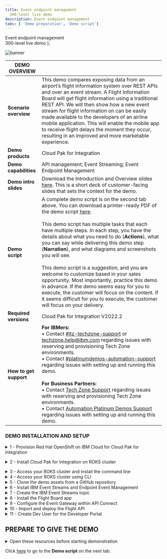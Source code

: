 ```yaml
---
title: Event endpoint management
  300-level live demo
description: Event endpoint management
tabs: [ 'Demo preparation', 'Demo script']
---
```


  <span>
    Event endpoint management <br /> 300-level live demo
  </span>
);

![banner](./images/300-eem-prep-GitHub-banner-8-3-21-short.jpg)

<span id="top"></span>

| DEMO OVERVIEW |                          |
| --------------------------------------- | ------------------------------------- |
| **Scenario overview** | This demo compares exposing data from an airport’s flight information system over REST APIs and over an event stream. A Flight Information Board will get flight information using a traditional REST API. We will then show how a new event stream for flight information on can be easily made available to the developers of an airline mobile application. This will enable the mobile app to receive flight delays the moment they occur, resulting in an improved and more marketable experience. |
| **Demo products** | Cloud Pak for Integration |
| **Demo capabilities** | API management; Event Streaming; Event Endpoint Management  |
| **Demo intro slides** | Download the Introduction and Overview slides <a href="LINK PENDING" target="_blank" rel="noreferrer">here</a>. This is a short deck of customer-facing slides that sets the context for the demo. |
| **Demo script** | A complete demo script is on the second tab above. You can download a printer-ready PDF of the demo script <a href="./300-integration-event-endpoint-management-demo-script.pdf" target="_blank" rel="noreferrer">here</a>. <br/><br/> This demo script has multiple tasks that each have multiple steps. In each step, you have the details about what you need to do (**Actions**), what you can say while delivering this demo step (**Narration**), and what diagrams and screenshots you will see.<br/><br/>This demo script is a suggestion, and you are welcome to customize based in your sales opportunity. Most importantly, practice this demo in advance. If the demo seems easy for you to execute, the customer will focus on the content. If it seems difficult for you to execute, the customer will focus on your delivery. |
| **Required versions** | Cloud Pak for Integration V2022.2 |
| **How to get support** | **For IBMers:** <br/>• Contact <a href="https://ibm-cloud.slack.com/archives/C0124J683GW" target="_blank" rel="noreferrer">#itz-techzone-support</a> or <a href="mailto:techzone.help@ibm.com">techzone.help@ibm.com</a> regarding issues with reserving and provisioning Tech Zone environments.<br/>• Contact <a href="https://ibm-cloud.slack.com/archives/C0216F39ACU" target="_blank" rel="noreferrer">#platinumdemos-automation-support</a> regarding issues with setting up and running this demo. <br/><br/> **For Business Partners:** <br/>• Contact <a href="mailto:techzone.help@ibm.com">Tech Zone Support</a> regarding issues with reserving and provisioning Tech Zone environments.<br/>• Contact <a href="mailto:automationplatinumdemos@ibm.com"> Automation Platinum Demos Support</a> regarding issues with setting up and running this demo. |

### **DEMO INSTALLATION AND SETUP**

<details>

<summary>1 - Provision Red Hat OpenShift on IBM Cloud for Cloud Pak for Integration </summary>
<br/>

Install Cloud Pak for Integration, or provision a ROKS environment. To reserve your ROKS instance, follow these steps:

Provision Red Hat OpenShift on IBM Cloud (ROKS) ready to install the Cloud Pak for Integration. To provision your ROKS instance, follow these steps: <br/><br/>

1. To reserve a preinstalled Cloud Pak for Integration (CP4I) ROKS 4.10 cluster on Red Hat OpenShift, go <a href="https://techzone.ibm.com/my/reservations/create/62f1112aeeb0ab0017dc7608" target="_blank" rel="noreferrer">here</a> and complete the form.
<br/>

2. You will receive a confirmation email confirming the instance is provisioning.

<br/>

3. You will receive a second email once the environment is provisioned. You should expect this to take between 30 and 120 minutes. This email contains information, such as URLs, allowing you to connect to the instance.<br/><img src="./images/prep-1-3.png" width="800" /><br/>

If you have issues connecting to your instance, please contact <a href="https://ibm-cloud.slack.com/archives/C0124J683GW" target="_blank" rel="noreferrer">#itz-techzone-support</a>.

<br/>

**[Go to top](#top)**

</details>

<span id="ROKSinstall"></span>

<details>

<summary>2 - Install Cloud Pak for Integration on ROKS cluster</summary>

<br/>

1. Click the **Cluster URL** from the enviroment confirmation email. Log into IBM Cloud using your IBMid.<br/><br/><img src="./images/prep-2-1.png" width="800" /><br/>

2. After you are logged in, click <a href="https://cloud.ibm.com/catalog/content/ibm-cp-integration-72f63273-f2f6-4e9c-8626-60fe798c57be-global" target="_blank" rel="noreferrer">here</a> to install Cloud Pak for Integration.<br/><br/>Make sure you are in an **ITZ** account (1) and the **Product version** is **2022.2.1** (2).<br/><br/><img src="./images/prep-2-2.png" width="800" /><br/>

3. Scroll down to the **Select your cluster** section. From the list, select the **Redhat Openshift Cluster** (1) that you just created. Then click **Add project** (2).<br/><br/><img src="./images/prep-2-3.png" width="800" /><br/>

4. Enter **cp4i** as the **Project** (1) name. Click **Add** (2).<br/><br/><img src="./images/prep-2-4.png" width="800" />

<br/>

5. Scroll down to the **Set the deployment values** section and toggle the **Use an existing secret?** slider to **no** (1). Enter a value for csDefaultAdminPassword (2). It is important that you choose a password that is 32 characters in length and is composed of only letters and numbers. You will need this password in step 12.<br/><br/><InlineNotification><strong>NOTE</strong>: Currently password validation is not enforced on this page. If you proceed with an invalid password you will be able to start the installation but it will fail. There is no way to recover from this error other than provisioning a new cluster.</InlineNotification><br/><img src="./images/prep-2-5.png" width="800" /><br/>

6. Scroll down to **Optional deployment values**. Click the collapsible section to open them. First, we will select the appropriate parameter for this specific demo.

<br/>

| FIELD | ACTION |
| ------ | ------- |
| **cognitiveCarRepairDemo:** | Set to ‘true’ |
| **drivewayDentDeletionDemo:** | Set to ‘false’ |
| **eventEnabledInsuranceDemo:** | Set to ‘false’ |
| **mappingAssistDemo:** | Set to ‘false’ |
| **weatherChatbotDemo:** | Set to ‘false’ |

<br/><img src="./images/prep-2-6.png" width="800" />

<br/>

7. Continue to change the default values parameters using the table below.<br/>If you don't have an SMTP email server and accounts that you can use, you may sign up for a free <a href="https://mailtrap.io" target="_blank" rel="noreferrer">Mailtrap.io</a> account. Mailtrap.io is a free cloud service that mimics an SMTP server. It is used for development/demonstration purposes only.

<br/>

| FIELD | ACTION |
| ------ | ------- |
| **demoAPICMailServerHost:** (1)| If you’re using mailtrap, leave this smtp.mailtrap.io. |
| **demoAPICMailServerPort:** (2)| If you’re using mailtrap, leave this as 2525. |
| **demoAPICEmailAddress:** (3)| If you’re using mailtrap, you can use any email address. The dummy address ’apicadmin@example.com’ is recommended. If you’re using your own mail server, use an email address that you can receive and read. |
| **demoAPICMialServerUsername:** (4)| Set this to your SMTP mailtrap username. This is different from your mailtrap login username and can be found by using these [instructions](https://help.mailtrap.io/article/5-smtp-integration). |
| **demoAPICMailServerPassword:** (5)| Set this to your SMTP mailtrap password. This is different from your mailtrap login password and can be found by using these [instructions](https://help.mailtrap.io/article/5-smtp-integration).|

<br/><img src="./images/prep-2-7.png" width="800" />

<br/>

8. Accept the license agreement and click **Install** to install Cloud Pak for Integration. The installation will take up to 150 minutes.<br/><br/><img src="./images/prep-2-8.png" width="500" /><br/>

9. You can view the progress in the Schematics progress bar or check the details in view log.<br/><br/><img src="./images/prep-2-9.png" width="800" /><br/>

10. When the status is **Active** (1), you will be able to access Cloud Pak for Integration Platform Navigator. Select **Offering Dashboard** (2) on the upper right corner of the page.<br/><br/><img src="./images/prep-2-10.png" width="800" /><br/>

11. On the log in page, select the authentication type **IBM provided credentials (admin only)**.<br/><br/><img src="./images/prep-2-11.png" width="800" /><br/>

12. Log in using the admin Username "admin" and 32-character password you created in step 5.<br/><br/><img src="./images/prep-2-12.png" width="800" /><br/>

13. Click **Integration instances**.<br/><br/><img src="./images/prep-2-13.png" width="800" />

<br/>

14. The parts of the Cloud Pak (API Connect, App Connect Designer, App Connect Dashboard and Asset Repository) will display here. Additional instances for any of the integration capabilities can be created by selecting **Create capability**.<br/><br/><img src="./images/prep-2-14.png" width="800" />

<br/>

You have successfully completed cluster provisioning, installation of Cloud Pak for Integration, and deployment of API Connect and App Connect. You are ready to proceed.

<br/>

**[Go to top](#top)**

</details>

<span id="prereq"></span>

<details>

<summary>3 - Access your ROKS cluster and install the command line </summary>
<br/>

In this section, you access your ROKS cluster and install the OpenShift command line tool. If you already have the command line tool, you can proceed to **Access your ROKS cluster using CLI**.

<br/>

1. Open <a href="https://techzone.ibm.com/my/reservations" target="_blank" rel="noreferrer">My reservations</a> in **IBM Technology Zone**.

<br/>

2. Select you **CP4I ROKS** cluster.<br/><br/><img src="./images/prep-3-2.png" width="800" /><br/>

3. Click **Open your Managed OpenShift (ROKS) environment**.<br/><br/><img src="./images/prep-3-3.png" width="800" /><br/>

4. Click **OpenShift web console**.<br/><br/><img src="./images/prep-3-4.png" width="800" /><br/>

5. On the web console page, click **?** (1), and select **Command line tools** (2).<br/><br/><img src="./images/prep-3-5.png" width="800" /><br/>

6. Follow the links to install the OpenShift Command Line Interface (CLI) for your Operating System.<br/><br/><img src="./images/prep-3-6.png" width="800" /><br/>

**[Go to top](#top)**

</details>

<details>

<summary>4 - Access your ROKS cluster using CLI</summary>

<br/>

1. Log into your OpenShift cluster using CLI. From the dropdown menu in the upper right of the page, under your **username** (1), click **Copy login command** (2).<br/><br/><img src="./images/prep-4-1.png" width="800" /><br/>

2. Click **Display Token**.<br/><br/><img src="./images/prep-4-2.png" width="800" /><br/>

3. Copy the **login** command.<br/><br/><img src="./images/prep-4-3.png" width="800" /><br/>

4. Open your terminal window and paste the **login command** to access your OpenShift cluster.<br/><br/><img src="./images/prep-4-4.png" width="500" /><br/>

**[Go to top](#top)**

</details>

<details>

<summary>5 - Clone the demo assets from a GitHub repository</summary>

<br/>

<InlineNotification>
<strong>NOTE</strong>: To copy the repo you will need to have the <a href = "https://cli.github.com" target="_blank" rel="noreferrer">Git CLI</a> on your machine. If you don’t have it, follow the installation steps described in this page, based on your operating system.
</InlineNotification>


1. To download the scripts to run the demo, create a directory, and from there run the following command:

<br/>

```
git clone https://github.com/IBM/platinum-code-eem-.git
```
<br/><br/><img src="./images/prep-5-1.png" width="800" /><br/>

2. This will download several folders.  The demo material is in the folder ‘demo-script’.  Change directories by running:

<br/>

```
cd eem-demo/scripts/
```
<br/><br/><img src="./images/prep-5-2.png" width="800" /><br/>

In this directory you will see the following two files that you need to set up the demo:

<br/>

**setup-software.sh** - Sets up EEM and Event Streams
**setup-app.sh** - Sets up the Flight Board application

<br/><img src="./images/prep-5-2-2.png" width="800" /><br/>

**[Go to top](#top)**

</details>

<details>

<summary>6 - Install IBM Event Streams and Endpoint Event Management</summary>

<br/>

1. Run the following command:

<br/>

```
./setup-software.sh cp4i
```
<br/><br/><img src="./images/prep-6-1.png" width="800" /><br/>

This could take 10-20 minutes to complete. It will be complete when Event Endpoint Management and IBM Event Streams has been installed.

<br/>

The Platform Navigator and Event Streams UI endpoints are displayed at the end of the script for convenience. These will be used later.

<br/>

**[Go to top](#top)**

</details>

<details>

<summary>7 - Create the IBM Event Streams topic</summary>

<br/>

1. Navigate to the Event Stream UI outputted in the previous step.<br/><br/><img src="./images/prep-7-1.png" width="800" /><br/>

2. Select the **topics** (1) icon, then click **Create Topic** (2).<br/><br/><img src="./images/prep-7-2.png" width="800" /><br/>

3. Specify **flight-delays** (1) as the Topic name and select **Next** (2).<br/><br/><img src="./images/prep-7-3.png" width="800" /><br/>

4. Click **Next**.<br/><br/><img src="./images/prep-7-4.png" width="800" /><br/>

5. Click **Next**.<br/><br/><img src="./images/prep-7-5.png" width="800" /><br/>

6. Click **Create topic**.<br/><br/><img src="./images/prep-7-6.png" width="800" /><br/>

**[Go to top](#top)**

</details>

<details>

<summary>8 - Install the Flight Board app</summary>

<br/>

1. Run the following command:

<br/>

```
./setup-app.sh cp4i
```
<br/><br/><img src="./images/prep-8-1.png" width="800" /><br/>

This should take a few minutes to complete.  Once this has completed, it will give you the URL to access the flight board app. There are two URLs one for the flight board, and another for the manager where flights can be delayed. Note that it uses http not https.  If you see a page saying that the application is not available, then you have probably got https in the URL.

<br/>

**[Go to top](#top)**

</details>

<details>

<summary>9 - Configure the Event Gateway within API Connect </summary>

<br/>

1. Open the Cloud Pak for Integration Platform Navigator Home page from section 2 above. Using the menu in the top left, expand Administration and select Integration instances.<br/><br/><img src="./images/prep-9-1.png" width="800" /><br/>

2. Select **ademo** corresponding to the **API management administration** type.<br/><br/><img src="./images/prep-9-2.png" width="800" /><br/>

3. Select **Topology** (1), and click **Register service** (2).<br/><br/><img src="./images/prep-9-3.png" width="800" /><br/>

4. Select **Event Gateway Service**.<br/><br/><img src="./images/prep-9-4.png" width="800" /><br/>

5. For the configuration of the Event Gateway Service, two endpoints are needed. To retrieve these run the ./get-url.sh script. <br/><br/><img src="./images/prep-9-5.png" width="800" /><br/>

6. Configure with the following details:<br/><br/>
- **Title**: event-gateway-service (1) <br/>
- **Management endpoint**: the value outputted from the above (note that this **should** begin with https://) (2) <br/>
- **API endpoint base**: the value outputted from above (note that this should **NOT** begin with https://) (3)

<br/>

Click **Save** (4).<br/><br/><img src="./images/prep-9-6.png" width="800" /><br/>

7. The Event Gateway Service needs to be associated with the API Connect Catalog. Navigate to API Management by selecting the menu at the top left and selecting **APIs** under the **Design** section.<br/><br/><img src="./images/prep-9-7.png" width="800" /><br/>

8. Select **Manage** (1) and click on the **Sandbox** (2) catalog.<br/><br/><img src="./images/prep-9-8.png" width="800" /><br/>

9. Select the **Catalog settings** (1) tab, then the **Gateway** services section (2) and click **Edit** (3).<br/><br/><img src="./images/prep-9-9.png" width="800" /><br/>

10. Check the box associated with the **event-gateway-service** (1) and click **Save (2)**.<br/><br/><img src="./images/prep-9-10.png" width="800" /><br/>

11. Set up the client certificates.

<br/>

**[Go to top](#top)**

</details>

<details>

<summary>10 - Import and deploy the Flight API </summary>

<br/>

The Flight API will be exposed through API Connect. This allows controlled, secure exposure to the API.

<br/>

1. Select the **draft** icon (1). Click **Add** and select **API** (2).<br/><br/><img src="./images/prep-10-1.png" width="800" /><br/>

2. Scroll down and select **Exiting OpenAPI** (1) and click **Next** (2).<br/><br/><img src="./images/prep-10-2.png" width="800" /><br/>

3. Specify **https://raw.githubusercontent.com/IBM/platinum-demo-code-eem/main/resources/FlightAPI.yaml** in the **Or specify a file URL** field (1) and click **Next** (2).<br/><br/><img src="./images/prep-10-3.png" width="800" /><br/>

4. Check the **Activate API** (1) option. Click **Next** (2).<br/><br/><img src="./images/prep-10-4.png" width="800" /><br/>

5. Click **Develop**.<br/><br/><img src="./images/prep-10-5.png" width="800" /><br/>

**[Go to top](#top)**

</details>

<details>

<summary>11 - Create Dev User for the Developer Portal  </summary>

<br/>

1. Click on the **Home** icon (1), and **Manage catalogs** (2).<br/><br/><img src="./images/prep-11-1.png" width="800" /><br/>

2. Open **Sandbox**.<br/><br/><img src="./images/prep-11-2.png" width="800" /><br/>

3. Open **Catalog settings** (1), then **Portal** (2).<br/><br/><img src="./images/prep-11-3.png" width="800" /><br/>

4. Since a developer portal does not already exist, click **Create**.<br/><br/><img src="./images/prep-11-4.png" width="800" /><br/>

5. Select **portal-service** (1) from the pull down. Click **Create** (2).<br/><br/><img src="./images/prep-11-5.png" width="800" /><br/>

6. The portal will take around 5 minutes to be built, but the URL is immediately displayed. Copy the URL, open a new browser tab, and paste your **Portal URL**. It may take several minutes and browser refreshes to appear.<br/><br/><img src="./images/prep-11-6.png" width="800" /><br/>

7. On the Portal page, click **Create account**.<br/><br/><img src="./images/prep-11-7.png" width="800" /><br/>

8. Complete the form.<br/><br/>

<InlineNotification><strong>SUGGESTION</strong>: Use devuser as the username, and you are welcome to use your personal email address.</InlineNotification>

<br/><img src="./images/prep-11-8.png" width="800" /><br/>

9. To complete your registration, you need to open your email and accept the registration.<br/><br/>

<InlineNotification><strong>NOTE</strong>: If you are using mailtrap, you need to open your mailtrap inbox and accept the registration.</InlineNotification>

<br/><img src="./images/prep-11-9.png" width="800" />

<br/>

Congratulations! Your portal developer user has been created and you are ready for the demo.

<br/>

- Download the [demo slides](./slides.pptx)

<br/>

**[Go to top](#top)**

</details>

## **PREPARE TO GIVE THE DEMO**

<details>

<summary>Open these resources before starting demonstration</summary>

<br/>

1. Open the following tabs in a web browser:

<br/>

- IBM Event Streams
- IBM Cloud Pak for Integration Platform Navigator
- The Flight Board
- The Flight Board Manager
- IBM API Connect Developer Portal

<br/>

**TIP**: These URLs are provided as the output from the setup-software.sh and setup-app.sh scripts. For convenience you can also get the URLs for the above by running the following command from the eem-demo/scripts folder:

<br/>

```
$ ./get-urls.sh
```

<br/>

2. Click **Sign in** to log in to the Developer Portal using the devuser account you created in the preparation steps above.
<br/><br/><img src="./images/prep-demo-2.png" width="800" /><br/>

<br/>

3. Enter the **Username** and **Password**. Click **Sign in**.<br/><br/><img src="./images/prep-demo-3.png" width="800" /><br/>

4. Prepare a terminal by logging into the OpenShift cluster with the “Copy login command” option from the OpenShift user interface, then executing it within the terminal window.<br/><br/><img src="./images/prep-demo-4.png" width="800" /><br/>


<br/>

**[Go to top](#top)**

</details>

Click [here](/300-integration-event-endpoint-management/demo-script) to go to the **Demo script** on the next tab.
